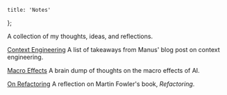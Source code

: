 
	title: 'Notes'
};

<NotesHeading />

A collection of my thoughts, ideas, and reflections.

[Context Engineering](/notes/context-engineering)
A list of takeaways from Manus' blog post on context engineering.

[Macro Effects](/notes/macro-effects)
A brain dump of thoughts on the macro effects of AI.

[On Refactoring](/notes/refactoring)
A reflection on Martin Fowler's book, _Refactoring_.
